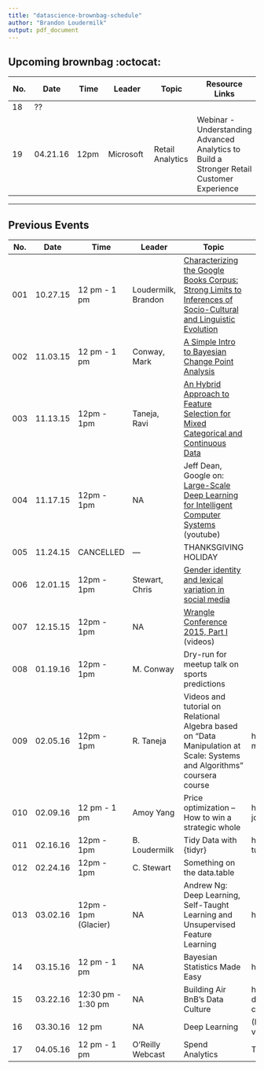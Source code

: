 ```yaml
---
title: "datascience-brownbag-schedule"
author: "Brandon Loudermilk"
output: pdf_document
---
```


## Upcoming brownbag :octocat:

No. | Date | Time | Leader | Topic | Resource Links
--- | ---- | ---- | ------ | ----- | ----
18 | ??
19 | 04.21.16 | 12pm | Microsoft | Retail Analytics | Webinar - Understanding Advanced Analytics to Build a Stronger Retail Customer Experience
----------


## Previous Events

No. | Date | Time | Leader | Topic | Resource Link
--- | ---- | ---- | ------ | ----- | ----
001 | 10.27.15 | 12 pm - 1 pm | Loudermilk, Brandon | [Characterizing the Google Books Corpus: Strong Limits to Inferences of Socio-Cultural and Linguistic Evolution](http://www.plosone.org/article/Authors/info:doi/10.1371/journal.pone.0137041)
002 | 11.03.15 | 12 pm - 1 pm | Conway, Mark | [A Simple Intro to Bayesian Change Point Analysis](http://qualityandinnovation.com/2015/07/14/a-simple-intro-to-bayesian-change-point-analysis/)
003 | 11.13.15 | 12pm - 1pm | Taneja, Ravi | [An Hybrid Approach to Feature Selection for Mixed Categorical and Continuous Data](https://github.com/loudermilk/brownbag/blob/master/articles/kdir11gd.pdf)
004 | 11.17.15 | 12pm - 1pm | NA | Jeff Dean, Google on: [Large-Scale Deep Learning for Intelligent Computer Systems](https://www.youtube.com/watch?v=90-S1M7Ny_o&t=21m2s) (youtube)
005 | 11.24.15 | CANCELLED | --- | THANKSGIVING HOLIDAY
006 | 12.01.15 | 12pm - 1pm | Stewart, Chris | [Gender identity and lexical variation in social media](http://arxiv.org/ftp/arxiv/papers/1210/1210.4567.pdf)
007 | 12.15.15 | 12pm - 1pm | NA |[Wrangle Conference 2015, Part I](https://www.youtube.com/playlist?list=PLe-h9HrA9qfA9qK9eTbDW5c5_qrRmoR34) (videos) 
008 | 01.19.16 | 12pm - 1pm | M. Conway| Dry-run for meetup talk on sports predictions
009 | 02.05.16 | 12pm - 1pm | R. Taneja | Videos and tutorial on Relational Algebra based on "Data Manipulation at Scale: Systems and Algorithms" coursera course | https://www.coursera.org/learn/data-manipulation/home/welcome
010 | 02.09.16 | 12 pm - 1 pm | Amoy Yang | Price optimization – How to win a strategic whole | http://www.palgrave-journals.com/jma/journal/v3/n4/abs/jma201518a.html
011 | 02.16.16 | 12pm - 1pm | B. Loudermilk | Tidy Data with {tidyr} | https://github.com/loudermilk/brownbag/tree/master/tidy-tutorial
012 | 02.24.16 | 12pm - 1pm | C. Stewart | Something on the data.table
013 | 03.02.16 | 12pm - 1pm (Glacier) | NA | Andrew Ng: Deep Learning, Self-Taught Learning and Unsupervised Feature Learning | https://www.youtube.com/watch?v=n1ViNeWhC24
14 | 03.15.16 | 12 pm - 1 pm | NA | Bayesian Statistics Made Easy | https://www.youtube.com/watch?v=m067f4WA_Is
15 | 03.22.16 | 12:30 pm - 1:30 pm | NA | Building Air BnB's Data Culture | https://ieondemand.com/divisions/big-data/events/355/presentations/building-airbnb-s-data-culture-insights-from-5-years-of-hypergrowth
16 | 03.30.16 | 12 pm | NA | Deep Learning | (PyData 2015, Seattle) https://www.youtube.com/watch?v=MVyauNNinC0
17 | 04.05.16 | 12 pm - 1 pm | O'Reilly Webcast | Spend Analytics | TBA
